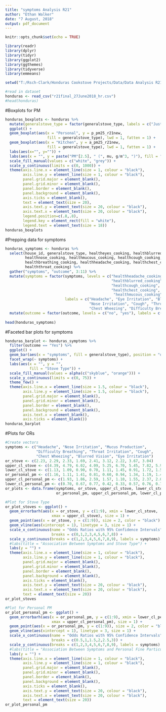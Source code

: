 ```yaml
---
title: "symptoms Analysis R21"
author: "Ethan Walker"
date: "7 August, 2018"
output: pdf_document
---
```

  
```r
knitr::opts_chunk$set(echo = TRUE)
```

```r
library(readr)
library(dplyr)
library(tidyr)
library(ggplot2)
library(ggthemes)
library(tidyverse)
library(emmeans)

setwd("T:/Rsch-Clark/Honduras Cookstove Projects/Data/Data Analysis R21/Analysis_R21_Symptoms")
```

```r
#read in dataset
honduras <- read_csv("r21final_27June2018_hr.csv")
#head(honduras)
```

#Boxplots for PM
```r
honduras_boxplots <- honduras %>% 
  mutate(generalstove_type = factor(generalstove_type, labels = c("Justa", "Traditional"))) %>% 
  ggplot() +
  geom_boxplot(aes(x = "Personal", y = p_pm25_r21new, 
                   fill = generalstove_type), lwd = 1, fatten = 1) +
  geom_boxplot(aes(x = "Kitchen", y = a_pm25_r21new, 
                   fill = generalstove_type), lwd = 1, fatten = 1) +
  labs(aes(x="", y="")) +
  labs(aes(x = "", y = paste("PM"[2.5], " (", mu, g/m^3, ")"), fill = "Stove Type")) +
  scale_fill_manual(values = c("white", "grey")) +
  scale_y_continuous(limits = c(0, 1000)) +
  theme(axis.line.x = element_line(size = 1, colour = "black"),
        axis.line.y = element_line(size = 1, colour = "black"),
        panel.grid.major = element_blank(),
        panel.grid.minor = element_blank(),
        panel.border = element_blank(),
        panel.background = element_blank(),
        axis.ticks = element_blank(),
        text = element_text(size = 20),
        axis.text.y = element_text(size = 20, colour = "black"),
        axis.text.x = element_text(size = 20, colour = "black"),
        legend.position=c(.8,.8),
        legend.key = element_rect(fill = "white"),
        legend.text = element_text(size = 18))
honduras_boxplots 
```

#Prepping data for symptoms
```r
honduras_symptoms <- honduras %>% 
  select(house_id, generalstove_type, healtheyes_cooking, healthblurred_cooking,
         healthnose_cooking, healthmucous_cooking, healthcough_cooking,
         healthbreathing_cooking, healthheadache_cooking, healthchest_cooking,
         healththroat_cooking) %>% 
  gather("symptoms", "outcome", 3:11) %>% 
  mutate(symptoms = factor(symptoms, levels = c("healthheadache_cooking", "healtheyes_cooking", 
                                                "healthblurred_cooking", "healthnose_cooking", 
                                                "healthcough_cooking", "healththroat_cooking", 
                                                "healthchest_cooking", "healthbreathing_cooking", 
                                                 "healthmucous_cooking"),
                           labels = c("Headache", "Eye Irritation", "Blurred Vision",  
                                      "Nose Irritation", "Cough", "Throat Irritation", 
                                      "Chest Wheezing", "Difficulty Breathing", "Mucous Production"))) %>% 
  mutate(outcome = factor(outcome, levels = c("no", "yes"), labels = c("No", "Yes")))
  
head(honduras_symptoms)
```

#Faceted bar plots for symptoms
```r
honduras_barplot <- honduras_symptoms %>% 
  filter(outcome == "Yes") %>% 
  ggplot() +
  geom_bar(aes(x = "symptoms", fill = generalstove_type), position = "dodge", width = 1, color = "black", size = 1.5) +
  facet_wrap(~ symptoms) +
  labs(aes(x = "", y = "", 
           fill = "Stove Type")) +
  scale_fill_manual(values = alpha(c("skyblue", "orange"))) +
  scale_y_continuous(limits = c(0, 75)) +
  theme_few() +
  theme(axis.line.x = element_line(size = 1.5, colour = "black"),
        axis.line.y = element_line(size = 1.5, colour = "black"),
        panel.grid.major = element_blank(),
        panel.grid.minor = element_blank(),
        panel.border = element_blank(),
        panel.background = element_blank(),
        axis.text.x = element_blank(),
        axis.ticks = element_blank())
honduras_barplot  
```

#Plots for ORs
```r
#Create vectors
symptoms <- c("Headache", "Nose Irritation", "Mucus Production",
              "Difficulty Breathing", "Throat Irritation", "Cough",
              "Chest Wheezing", "Blurred Vision", "Eye Irritation")
or_stove <- c(2.23, 2.29, 2.33, 1.69, 2.41, 3.12, 2.22, 3.67, 3.04)
upper_cl_stove <- c(4.39, 4.79, 6.02, 4.09, 5.25, 6.70, 5.45, 7.82, 5.99)
lower_cl_stove <- c(1.13, 1.09, 0.90, 0.70, 1.11, 1.45, 0.91, 1.72, 1.55)
or_personal_pm <- c(1.16, 1.11, 1.41, 0.81, 0.60, 0.94, 1.34, 1.19, 1.41)
upper_cl_personal_pm <- c(1.93, 1.86, 2.59, 1.57, 1.10, 1.55, 2.37, 2.01, 2.37)
lower_cl_personal_pm <- c(0.70, 0.67, 0.77, 0.42, 0.33, 0.57, 0.76, 0.70, 0.84)
or_plots <- data.frame(symptoms, or_stove, upper_cl_stove, lower_cl_stove,
                       or_personal_pm, upper_cl_personal_pm, lower_cl_personal_pm)

#Plot for Stove Type
or_plot_stoves <- ggplot() +
  geom_errorbarh(aes(x = or_stove, y = c(1:9), xmin = lower_cl_stove,
                     xmax = upper_cl_stove), size = 1) +
  geom_point(aes(x = or_stove, y = c(1:9)), size = 2, color = "black") +
  geom_vline(aes(xintercept = 1), linetype = 3, size = 1) +
  scale_x_continuous(name = "Odds Ratios with 95% Confidence Intervals",
                     breaks = c(0,1,2,3,4,5,6,7,8)) +
  scale_y_continuous(breaks = c(1,2,3,4,5,6,7,8,9), labels = symptoms) +
  #labs(title = "Association Between Symptoms and Stove Type") +
  labs(y = "") +
  theme(axis.line.x = element_line(size = 1, colour = "black"),
        axis.line.y = element_line(size = 1, colour = "black"),
        panel.grid.major = element_blank(),
        panel.grid.minor = element_blank(),
        panel.border = element_blank(),
        panel.background = element_blank(),
        axis.ticks = element_blank(),
        axis.text.y = element_text(size = 20, colour = "black"),
        axis.text.x = element_text(size = 20, colour = "black"),
        text = element_text(size = 20))
or_plot_stoves

#Plot for Personal PM
or_plot_personal_pm <- ggplot() +
  geom_errorbarh(aes(x = or_personal_pm, y = c(1:9), xmin = lower_cl_personal_pm,
                     xmax = upper_cl_personal_pm), size = 1) +
  geom_point(aes(x = or_personal_pm, y = c(1:9)), size = 2, color = "black") +
  geom_vline(aes(xintercept = 1), linetype = 3, size = 1) +
  scale_x_continuous(name = "Odds Ratios with 95% Confidence Intervals",
                     breaks = c(0.5,1,1.5,2,2.5,3)) +
  scale_y_continuous(breaks = c(1,2,3,4,5,6,7,8,9), labels = symptoms) +
  #labs(title = "Association Between Symptoms and Personal Fine Particulate Matter Exposure") +
  labs(y = "") +
  theme(axis.line.x = element_line(size = 1, colour = "black"),
        axis.line.y = element_line(size = 1, colour = "black"),
        panel.grid.major = element_blank(),
        panel.grid.minor = element_blank(),
        panel.border = element_blank(),
        panel.background = element_blank(),
        axis.ticks = element_blank(),
        axis.text.y = element_text(size = 20, colour = "black"),
        axis.text.x = element_text(size = 20, colour = "black"),
        text = element_text(size = 20))
or_plot_personal_pm
```
